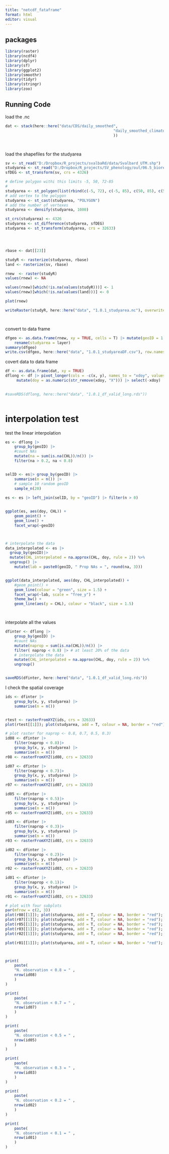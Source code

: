 ```yaml
---
title: "netcdf_fataframe"
format: html
editor: visual
---
```


## packages

```r
library(raster)
library(ncdf4)
library(dplyr)
library(sf)
library(ggplot2)
library(smoothr)
library(tidyr)
library(stringr)
library(zoo)

```

## Running Code

load the .nc

```r
dat <- stack(here::here("data/CDS/daily_smoothed",
												"daily_smoothed_climatology_valid.nc"
												))




```

load the shapefiles for the studyarea

```r

sv <- st_read("D:/Dropbox/R_projects/svalbaRd/data/Svalbard_UTM.shp")
studyarea <- st_read("D:/Dropbox/R_projects/SV_phenology/out/06.5_bioregion_smooth_f4_k12res_4nBoot_100_Cleaned.shp") |> mutate(layer = 1) |> st_union() 
sfDEG <- st_transform(sv, crs = 4326)

# define polygon withi this limits -5, 50, 72-85
#
studyarea <- st_polygon(list(rbind(c(-5, 72), c(-5, 85), c(50, 85), c(50, 72), c(-5, 72)))) |> st_bbox() |> st_as_sfc() |> st_as_sf() 
# add vertex to the polygon
studyarea <- st_cast(studyarea, "POLYGON")
# add the number of vertexes
studyarea <- densify(studyarea, 1000)

st_crs(studyarea) <- 4326
studyarea <- st_difference(studyarea, sfDEG) 
studyarea <- st_transform(studyarea, crs = 32633)




rbase <- dat[[23]]

studyR <- rasterize(studyarea, rbase)
land <- rasterize(sv, rbase)

rnew  <- raster(studyR)
values(rnew) <- NA

values(rnew)[which(!is.na(values(studyR)))] <- 1
values(rnew)[which(!is.na(values(land)))] <- 0

plot(rnew)

writeRaster(studyR, here::here("data", "1.0.1_studyarea.nc"), overwrite = TRUE)




```

convert to data frame

```r

dfgeo <- as.data.frame(rnew, xy = TRUE, cells = T) |> mutate(geoID = 1:n()) |> 
	rename(studyarea = layer) 
summary(dfgeo)
write.csv(dfgeo, here::here("data", "1.0.1_studyareaDF.csv"), row.names = F)

```

covert data to data frame

```r


df <- as.data.frame(dat, xy = TRUE) 
dflong <- df |> pivot_longer(cols = -c(x, y), names_to = "xdoy", values_to = "CHL") |>
	 mutate(doy = as.numeric(str_remove(xdoy, "X"))) |> select(-xdoy) |> left_join(dfgeo, by = c("x", "y")) 
	

#saveRDS(dflong, here::here("data", "1.0.1_df_valid_long.rds"))



```

# interpolation test

test the linear interpolation

```r


es <- dflong |> 
	group_by(geoID) |>
	#count NAs
	mutate(na = sum(is.na(CHL))/n()) |> 
	filter(na > 0.2, na < 0.8) 


selID <- es|> group_by(geoID) |>
	summarise(n = n()) |> 
	# sample 10 random geoID
	sample_n(20) 
	
es <- es |> left_join(selID, by = "geoID") |> filter(n > 0)


ggplot(es, aes(doy, CHL)) +
	geom_point() +
	geom_line() +
	facet_wrap(~geoID)



# interpolate the data
data_interpolated <- es |> 
  group_by(geoID)|>
  mutate(CHL_interpolated = na.approx(CHL, doy, rule = 2)) %>%
  ungroup() |> 
	mutate(lab = paste0(geoID, " Prop NAs = ", round(na, 3)))


ggplot(data_interpolated, aes(doy, CHL_interpolated)) +
	#geom_point() +
	geom_line(colour = "green", size = 1.5) +
	facet_wrap(~lab, scale = "free_y") +
	theme_bw() +
	geom_line(aes(y = CHL), colour = "black", size = 1.5) 




```

interpolate all the values

```r
dfinter <- dflong |> 
	group_by(geoID) |>
	#count NAs
	mutate(naprop = sum(is.na(CHL))/n()) |> 
	filter( naprop < 0.8) |> # at least 20% of the data
	# interpolate the data
	mutate(CHL_interpolated = na.approx(CHL, doy, rule = 2)) %>%
	ungroup() 


saveRDS(dfinter, here::here("data", "1.0.1_df_valid_long.rds"))


```

I check the spatial coverage

```r
ids <- dfinter |> 
	group_by(x, y, studyarea) |>
	summarise(n = n()) 


rtest <- rasterFromXYZ(ids, crs = 32633)
plot(rtest[[1]]); plot(studyarea, add = T, colour = NA, border = "red")

```


```r
# plot raster for naprop <- 0.8, 0.7, 0.5, 0.3)
id08 <- dfinter |> 
	filter(naprop < 0.8)|> 
	group_by(x, y, studyarea) |>
	summarise(n = n()) 
r08 <- rasterFromXYZ(id08, crs = 32633)

id07 <- dfinter |> 
	filter(naprop < 0.7)|> 
	group_by(x, y, studyarea) |>
	summarise(n = n()) 
r07 <- rasterFromXYZ(id07, crs = 32633)

id05 <- dfinter |> 
	filter(naprop < 0.5)|> 
	group_by(x, y, studyarea) |>
	summarise(n = n()) 
r05 <- rasterFromXYZ(id05, crs = 32633)

id03 <- dfinter |> 
	filter(naprop < 0.3)|> 
	group_by(x, y, studyarea) |>
	summarise(n = n()) 
r03 <- rasterFromXYZ(id03, crs = 32633)

id02 <- dfinter |> 
	filter(naprop < 0.2)|> 
	group_by(x, y, studyarea) |>
	summarise(n = n()) 
r02 <- rasterFromXYZ(id03, crs = 32633)

id01 <- dfinter |> 
	filter(naprop < 0.1)|> 
	group_by(x, y, studyarea) |>
	summarise(n = n()) 
r01 <- rasterFromXYZ(id03, crs = 32633)

# plot with four subplots
par(mfrow = c(2, 3))
plot(r08[[1]]); plot(studyarea, add = T, colour = NA, border = "red"); title("naprop < 0.8")
plot(r07[[1]]); plot(studyarea, add = T, colour = NA, border = "red"); title("naprop < 0.7")
plot(r05[[1]]); plot(studyarea, add = T, colour = NA, border = "red"); title("naprop < 0.5")
plot(r03[[1]]); plot(studyarea, add = T, colour = NA, border = "red"); title("naprop < 0.3")
plot(r02[[1]]); plot(studyarea, add = T, colour = NA, border = "red"); title("naprop < 0.2")

plot(r01[[1]]); plot(studyarea, add = T, colour = NA, border = "red"); title("naprop < 0.1")



print(
	paste(
	"N. observation < 0.8 = " ,
	nrow(id08)
	)
)

print(
	paste(
	"N. observation < 0.7 = " ,
	nrow(id07)
	)
)

print(
	paste(
	"N. observation < 0.5 = " ,
	nrow(id05)
	)
)

print(
	paste(
	"N. observation < 0.3 = " ,
	nrow(id03)
	)
)

print(
	paste(
	"N. observation < 0.2 = " ,
	nrow(id02)
	)
)

print(
	paste(
	"N. observation < 0.1 = " ,
	nrow(id01)
	)
)

```




